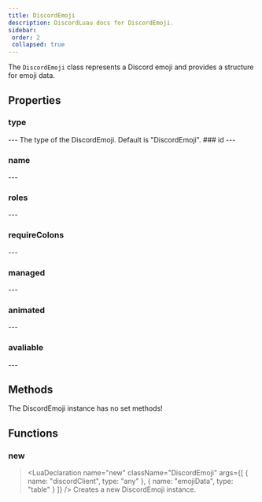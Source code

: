 ```yaml
---
title: DiscordEmoji
description: DiscordLuau docs for DiscordEmoji.
sidebar:
 order: 2
 collapsed: true
---
```

[//]: # (This file was automatically compiled through the Generator luau code under this repository)
[//]: # (if you want to edit the documentation of discord-luau, please write changes)
[//]: # (to the discord-luau repository itself, we extract the comments from discord-luau and translate)
[//]: # (them into markdown files that Nextra can interpret!)

[//]: # (----- DOCUMENT IMPORTS ----- )


[//]: # (----- DOCUMENT DESCRIPTION ----- )

The `DiscordEmoji` class represents a Discord emoji and provides a structure for emoji data.

[//]: # (----- DOCUMENT PROPERTIES ----- )

## Properties

### type

<LuaProperty name="DiscordEmoji.type" type="string" />
---
The type of the DiscordEmoji. Default is "DiscordEmoji".
### id

<LuaProperty name="DiscordEmoji.id" type="string" />
---
	
### name

<LuaProperty name="DiscordEmoji.name" type="string" />
---
	
### roles

<LuaProperty name="DiscordEmoji.roles" type="{ string }" />
---
	
### requireColons

<LuaProperty name="DiscordEmoji.requireColons" type="boolean" />
---
	
### managed

<LuaProperty name="DiscordEmoji.managed" type="boolean" />
---
	
### animated

<LuaProperty name="DiscordEmoji.animated" type="boolean" />
---
	
### avaliable

<LuaProperty name="DiscordEmoji.avaliable" type="boolean" />
---
	

[//]: # (----- DOCUMENT METHODS ----- )

## Methods

The DiscordEmoji instance has no set methods!

[//]: # (----- DOCUMENT FUNCTIONS ----- )

## Functions

### new

> <LuaDeclaration name="new" className="DiscordEmoji" args={[ { name: "discordClient", type: "any" }, { name: "emojiData", type: "table" } ]} />
Creates a new DiscordEmoji instance.

